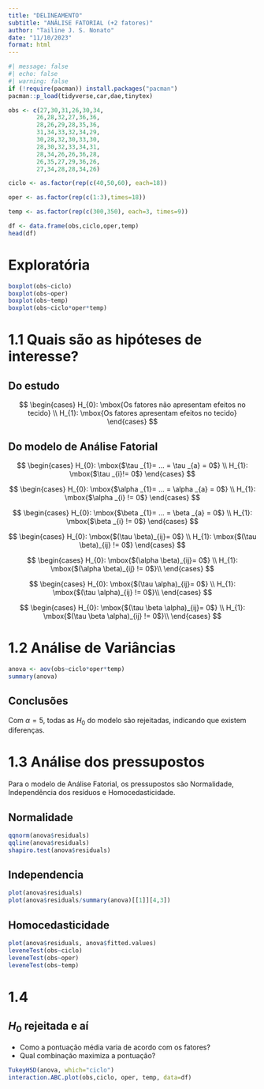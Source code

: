 ```yaml
---
title: "DELINEAMENTO"
subtitle: "ANÁLISE FATORIAL (+2 fatores)"
author: "Tailine J. S. Nonato"
date: "11/10/2023"
format: html
---
```


```r
#| message: false
#| echo: false
#| warning: false
if (!require(pacman)) install.packages("pacman")
pacman::p_load(tidyverse,car,dae,tinytex)
```
```r
obs <- c(27,30,31,26,30,34,
        26,28,32,27,36,36,
        28,26,29,28,35,36,
        31,34,33,32,34,29,
        30,28,32,30,33,30,
        28,30,32,33,34,31,
        28,34,26,26,36,28,
        26,35,27,29,36,26,
        27,34,28,28,34,26)

ciclo <- as.factor(rep(c(40,50,60), each=18))

oper <- as.factor(rep(c(1:3),times=18))

temp <- as.factor(rep(c(300,350), each=3, times=9))

df <- data.frame(obs,ciclo,oper,temp)
head(df)
```

# Exploratória
```r
boxplot(obs~ciclo)
boxplot(obs~oper)
boxplot(obs~temp)
boxplot(obs~ciclo*oper*temp)
```

# 1.1 Quais são as hipóteses de interesse?


## Do estudo

$$
\begin{cases}
H_{0}: \mbox{Os fatores não apresentam efeitos no tecido} \\
H_{1}: \mbox{Os fatores apresentam efeitos no tecido}
\end{cases}
$$

## Do modelo de Análise Fatorial

$$
\begin{cases}
H_{0}: \mbox{$\tau _{1}= ... = \tau _{a} = 0$} \\
H_{1}: \mbox{$\tau _{i}!= 0$}
\end{cases}
$$


$$
\begin{cases}
H_{0}: \mbox{$\alpha _{1}= ... = \alpha _{a} = 0$} \\
H_{1}: \mbox{$\alpha _{i} != 0$}
\end{cases}
$$


$$
\begin{cases}
H_{0}: \mbox{$\beta _{1}= ... = \beta _{a} = 0$} \\
H_{1}: \mbox{$\beta _{i} != 0$}
\end{cases}
$$


$$
\begin{cases}
H_{0}: \mbox{$(\tau \beta)_{ij}= 0$} \\
H_{1}: \mbox{$(\tau \beta)_{ij} != 0$}
\end{cases}
$$


$$
\begin{cases}
H_{0}: \mbox{$(\alpha \beta)_{ij}= 0$} \\
H_{1}: \mbox{$(\alpha \beta)_{ij} != 0$}\\
\end{cases}
$$


$$
\begin{cases}
H_{0}: \mbox{$(\tau \alpha)_{ij}= 0$} \\
H_{1}: \mbox{$(\tau \alpha)_{ij} != 0$}\\
\end{cases}
$$


$$
\begin{cases}
H_{0}: \mbox{$(\tau \beta \alpha)_{ij}= 0$} \\
H_{1}: \mbox{$(\tau \beta \alpha)_{ij} != 0$}\\
\end{cases}
$$


# 1.2 Análise de Variâncias

```r
anova <- aov(obs~ciclo*oper*temp)
summary(anova)
```

## Conclusões
Com $\alpha=5%$, todas as $H_{0}$ do modelo são rejeitadas, indicando que existem diferenças.

# 1.3 Análise dos pressupostos
Para o modelo de Análise Fatorial, os pressupostos são Normalidade, Independência dos resíduos e Homocedasticidade.

## Normalidade

```r
qqnorm(anova$residuals)
qqline(anova$residuals)
shapiro.test(anova$residuals)
```

## Independencia 

```r
plot(anova$residuals)
plot(anova$residuals/summary(anova)[[1]][4,3])
```

## Homocedasticidade
```r
plot(anova$residuals, anova$fitted.values)
leveneTest(obs~ciclo)
leveneTest(obs~oper)
leveneTest(obs~temp)
```

# 1.4 
## $H_{0}$ rejeitada e aí
- Como a pontuação média varia de acordo com os fatores?
- Qual combinação maximiza a pontuação?

```r
TukeyHSD(anova, which="ciclo")
interaction.ABC.plot(obs,ciclo, oper, temp, data=df)
```